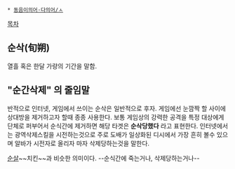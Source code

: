  * [[동음이의어·다의어/ㅅ]]

[[목차]]

== 순삭(旬朔) ==
열흘 혹은 한달 가량의 기간을 말함.

== "'''순간삭제'''" 의 줄임말 ==
반적으로 인터넷, 게임에서 쓰이는 순삭은 일반적으로 후자. 게임에선 눈깜짝 할 사이에 상대방을 제거하고자 할때 종종 사용한다. 보통 게임상의 강력한 공격을 특정 대상에게 단체로 퍼부어서 순식간에 제거하면 해당 타겟은 '''순삭당했다''' 라고 표현한다. 인터넷에서는 광역삭제스킬을 시전하는것으로 주로 도배가 일상화된 디시에서 가장 흔히 볼수 있으며 알바가 시전자로 올리자 마자 삭제당하는것을 말한다.

[[순살]]~~치킨~~과 비슷한 의미이다. --순식간에 죽는거나, 삭제당하는거나--
